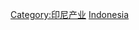 {{Commons cat|Agriculture in Indonesia}}
{{Cat main|印尼農業}}
{{portal|印尼}}

[[Category:印尼产业|Category:印尼产业]]
[[Category:亚洲各国农业|Indonesia]]